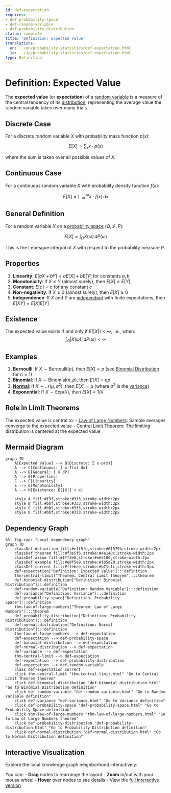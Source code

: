 ```yaml
---
id: def-expectation
requires:
- def-probability-space
- def-random-variable
- def-probability-distribution
status: complete
title: 'Definition: Expected Value'
translations:
  en: ../en/probability-statistics/def-expectation.html
  ja: ../ja/probability-statistics/def-expectation.html
type: Definition
---
```


# Definition: Expected Value {#def-expectation}

The **expected value** (or **expectation**) of a [random variable](def-random-variable.qmd) is a measure of the central tendency of its [distribution](def-probability-distribution.qmd), representing the average value the random variable takes over many trials.

## Discrete Case

For a discrete random variable $X$ with probability mass function $p(x)$:

$$E[X] = \sum_{x} x \cdot p(x)$$

where the sum is taken over all possible values of $X$.

## Continuous Case

For a continuous random variable $X$ with probability density function $f(x)$:

$$E[X] = \int_{-\infty}^{\infty} x \cdot f(x) \, dx$$

## General Definition

For a random variable $X$ on a [probability space](def-probability-space.qmd) $(\Omega, \mathcal{F}, P)$:

$$E[X] = \int_{\Omega} X(\omega) \, dP(\omega)$$

This is the Lebesgue integral of $X$ with respect to the probability measure $P$.

## Properties

1. **Linearity**: $E[aX + bY] = aE[X] + bE[Y]$ for constants $a, b$
2. **Monotonicity**: If $X \leq Y$ (almost surely), then $E[X] \leq E[Y]$
3. **Constant**: $E[c] = c$ for any constant $c$
4. **Non-negativity**: If $X \geq 0$ (almost surely), then $E[X] \geq 0$
5. **Independence**: If $X$ and $Y$ are [independent](def-independence.qmd) with finite expectations, then $E[XY] = E[X]E[Y]$

## Existence

The expected value exists if and only if $E[|X|] < \infty$, i.e., when:
$$\int_{\Omega} |X(\omega)| \, dP(\omega) < \infty$$

## Examples

1. **Bernoulli**: If $X \sim \text{Bernoulli}(p)$, then $E[X] = p$ (see [Binomial Distribution](def-binomial-distribution.qmd) for $n=1$)
2. **[Binomial](def-binomial-distribution.qmd)**: If $X \sim \text{Binomial}(n, p)$, then $E[X] = np$
3. **[Normal](def-normal-distribution.qmd)**: If $X \sim \mathcal{N}(\mu, \sigma^2)$, then $E[X] = \mu$ (where $\sigma^2$ is the [variance](def-variance.qmd))
4. **Exponential**: If $X \sim \text{Exp}(\lambda)$, then $E[X] = 1/\lambda$

## Role in Limit Theorems

The expected value is central to:
- [Law of Large Numbers](thm-law-of-large-numbers.qmd): Sample averages converge to the expected value
- [Central Limit Theorem](thm-central-limit.qmd): The limiting distribution is centered at the expected value

## Mermaid Diagram

```mermaid
graph TD
    A[Expected Value] --> B[Discrete: Σ x·p(x)]
    A --> C[Continuous: ∫ x·f(x) dx]
    A --> D[General: ∫ X dP]
    A --> E[Properties]
    E --> F[Linearity]
    E --> G[Monotonicity]
    A --> H[Existence: E[|X|] < ∞]

    style A fill:#f9f,stroke:#333,stroke-width:2px
    style B fill:#bbf,stroke:#333,stroke-width:2px
    style C fill:#bbf,stroke:#333,stroke-width:2px
    style D fill:#bbf,stroke:#333,stroke-width:2px
```

## Dependency Graph

```mermaid
%%| fig-cap: "Local dependency graph"
graph TD
    classDef definition fill:#e1f5fe,stroke:#01579b,stroke-width:2px
    classDef theorem fill:#f3e5f5,stroke:#4a148c,stroke-width:2px
    classDef axiom fill:#fff3e0,stroke:#e65100,stroke-width:2px
    classDef example fill:#e8f5e9,stroke:#1b5e20,stroke-width:2px
    classDef current fill:#ffebee,stroke:#b71c1c,stroke-width:3px
    def-expectation["Definition: Expected Value"]:::definition
    thm-central-limit["Theorem: Central Limit Theorem"]:::theorem
    def-binomial-distribution["Definition: Binomial Distribution"]:::definition
    def-random-variable["Definition: Random Variable"]:::definition
    def-variance["Definition: Variance"]:::definition
    def-probability-space["Definition: Probability Space"]:::definition
    thm-law-of-large-numbers["Theorem: Law of Large Numbers"]:::theorem
    def-probability-distribution["Definition: Probability Distribution"]:::definition
    def-normal-distribution["Definition: Normal Distribution"]:::definition
    thm-law-of-large-numbers --> def-expectation
    def-expectation --> def-probability-space
    def-binomial-distribution --> def-expectation
    def-normal-distribution --> def-expectation
    def-variance --> def-expectation
    thm-central-limit --> def-expectation
    def-expectation --> def-probability-distribution
    def-expectation --> def-random-variable
    class def-expectation current
    click thm-central-limit "thm-central-limit.html" "Go to Central Limit Theorem theorem"
    click def-binomial-distribution "def-binomial-distribution.html" "Go to Binomial Distribution definition"
    click def-random-variable "def-random-variable.html" "Go to Random Variable definition"
    click def-variance "def-variance.html" "Go to Variance definition"
    click def-probability-space "def-probability-space.html" "Go to Probability Space definition"
    click thm-law-of-large-numbers "thm-law-of-large-numbers.html" "Go to Law of Large Numbers theorem"
    click def-probability-distribution "def-probability-distribution.html" "Go to Probability Distribution definition"
    click def-normal-distribution "def-normal-distribution.html" "Go to Normal Distribution definition"
```

## Interactive Visualization

Explore the local knowledge graph neighborhood interactively:

::: {.graph-viz data-id="def-expectation" data-width="700" data-height="500"}
:::

You can:
- **Drag** nodes to rearrange the layout
- **Zoom** in/out with your mouse wheel
- **Hover** over nodes to see details
- View the [full interactive version](../../output/interactive/def-expectation.html){target="_blank"}
